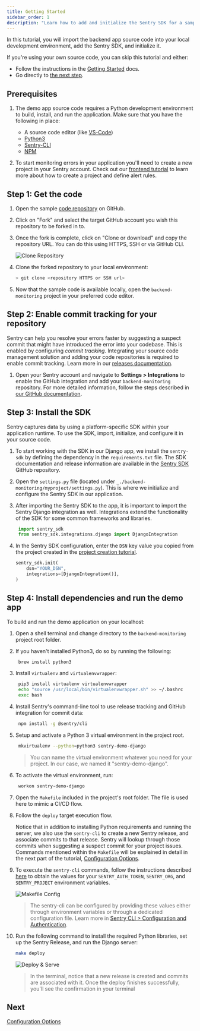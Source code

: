 ```yaml
---
title: Getting Started
sidebar_order: 1
description: "Learn how to add and initialize the Sentry SDK for a sample backend application."
---
```


In this tutorial, you will import the backend app source code into your local development environment, add the Sentry SDK, and initialize it.

<Note>

If you're using your own source code, you can skip this tutorial and either:

- Follow the instructions in the [Getting Started](/platforms/python/) docs.
- Go directly to [the next step](/guides/integrate-backend/configuration-options/).

</Note>

## Prerequisites

1. The demo app source code requires a Python development environment to build, install, and run the application. Make sure that you have the following in place:

   - A source code editor (like [VS-Code](https://code.visualstudio.com))
   - [Python3](https://www.python.org/download/releases/3.0/)
   - [Sentry-CLI](/product/cli/)
   - [NPM](https://www.npmjs.com/)

2. To start monitoring errors in your application you'll need to create a new project in your Sentry account. Check out our [frontend tutorial](/guides/integrate-frontend/create-new-project/) to learn more about how to create a project and define alert rules.

## Step 1: Get the code

1. Open the sample [code repository](https://github.com/sentry-tutorials/backend-monitoring) on GitHub.

2. Click on "Fork" and select the target GitHub account you wish this repository to be forked in to.

3. Once the fork is complete, click on "Clone or download" and copy the repository URL. You can do this using HTTPS, SSH or via GitHub CLI.

   ![Clone Repository](./img/fork_n_clone.png)

4. Clone the forked repository to your local environment:

   ```bash
   > git clone <repository HTTPS or SSH url>
   ```

5. Now that the sample code is available locally, open the `backend-monitoring` project in your preferred code editor.

## Step 2: Enable commit tracking for your repository

Sentry can help you resolve your errors faster by suggesting a suspect commit that might have introduced the error into your codebase. This is enabled by configuring _commit tracking_. Integrating your source code management solution and adding your code repositories is required to enable commit tracking. Learn more in our [releases documentation](/product/releases/?platform=node/suspect-commits/).

1. Open your Sentry account and navigate to **Settings > Integrations** to enable the GitHub integration and add your `backend-monitoring` repository. For more detailed information, follow the steps described in [our GitHub documentation](/product/integrations/source-code-mgmt/github/).

## Step 3: Install the SDK

Sentry captures data by using a platform-specific SDK within your application runtime. To use the SDK, import, initialize, and configure it in your source code.

1. To start working with the SDK in our Django app, we install the `sentry-sdk` by defining the dependency in the `requirements.txt` file. The SDK documentation and release information are available in the [Sentry SDK](https://github.com/getsentry/sentry-python) GitHub repository.

2. Open the `settings.py` file (located under `_./backend-monitoring/myproject/settings.py`). This is where we initialize and configure the Sentry SDK in our application.

3. After importing the Sentry SDK to the app, it is important to import the Sentry Django integration as well. Integrations extend the functionality of the SDK for some common frameworks and libraries.

   ```python
    import sentry_sdk
    from sentry_sdk.integrations.django import DjangoIntegration
   ```

4. In the Sentry SDK configuration, enter the `DSN` key value you copied from the project created in the [project creation tutorial](/guides/integrate-frontend/create-new-project/).

   ```python
   sentry_sdk.init(
       dsn="YOUR_DSN",
       integrations=[DjangoIntegration()],
   )
   ```

## Step 4: Install dependencies and run the demo app

To build and run the demo application on your localhost:

1. Open a shell terminal and change directory to the `backend-monitoring` project root folder.

2. If you haven't installed Python3, do so by running the following:

   ```bash
    brew install python3
   ```

3. Install `virtualenv` and `virtualenvwrapper`:

   ```bash
    pip3 install virtualenv virtualenvwrapper
    echo "source /usr/local/bin/virtualenvwrapper.sh" >> ~/.bashrc
    exec bash
   ```

4. Install Sentry's command-line tool to use release tracking and GitHub integration for commit data:

   ```bash
    npm install -g @sentry/cli
   ```

5. Setup and activate a Python 3 virtual environment in the project root.

   ```bash
    mkvirtualenv --python=python3 sentry-demo-django
   ```

   > You can name the virtual environment whatever you need for your project. In our case, we named it "sentry-demo-django".

6. To activate the virtual environment, run:

   ```bash
    workon sentry-demo-django
   ```

7. Open the `Makefile` included in the project's root folder. The file is used here to mimic a CI/CD flow.

8. Follow the `deploy` target execution flow.

   Notice that in addition to installing Python requirements and running the server, we also use the `sentry-cli` to create a new Sentry release, and associate commits to that release. Sentry will lookup through those commits when suggesting a suspect commit for your project issues.
   Commands mentioned within the `Makefile` will be explained in detail in the next part of the tutorial, [Configuration Options](/product/sentry-basics/integrate-backend/configuration-options/).

9. To execute the `sentry-cli` commands, follow the instructions described [here](/product/sentry-basics/integrate-frontend/upload-source-maps/#step-1-prepare-the-build-environment) to obtain the values for your `SENTRY_AUTH_TOKEN`, `SENTRY_ORG`, and `SENTRY_PROJECT` environment variables.

   ![Makefile Config](./img/makefile_config.png)

   > The sentry-cli can be configured by providing these values either through environment variables or through a dedicated configuration file. Learn more in [Sentry CLI > Configuration and Authentication](/product/cli/configuration/).

10. Run the following command to install the required Python libraries, set up the Sentry Release, and run the Django server:

    ```bash
    make deploy
    ```

    ![Deploy & Serve](./img/run_django_server.png)

    > In the terminal, notice that a new release is created and commits are associated with it. Once the deploy finishes successfully, you'll see the confirmation in your terminal

## Next

[Configuration Options](/guides/integrate-backend/configuration-options/)

